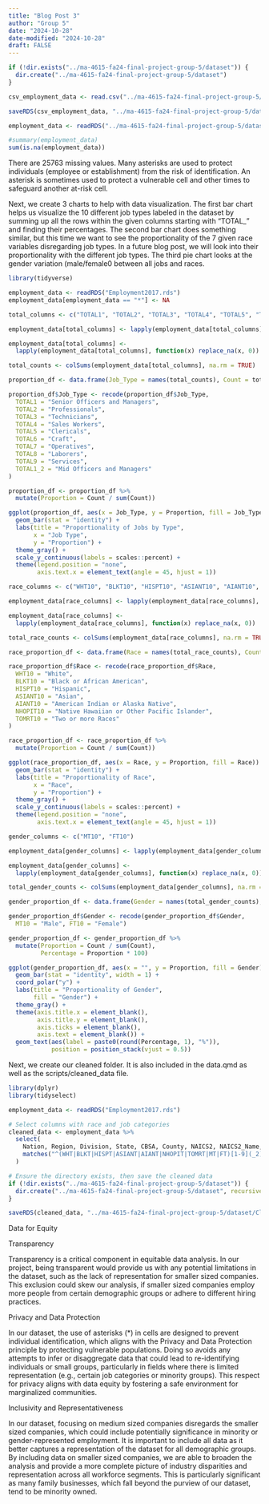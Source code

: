 ```yaml
---
title: "Blog Post 3"
author: "Group 5" 
date: "2024-10-28"
date-modified: "2024-10-28"
draft: FALSE
---
```

```r
if (!dir.exists("../ma-4615-fa24-final-project-group-5/dataset")) {
  dir.create("../ma-4615-fa24-final-project-group-5/dataset")
}

csv_employment_data <- read.csv("../ma-4615-fa24-final-project-group-5/dataset/Employment2017.csv")

saveRDS(csv_employment_data, "../ma-4615-fa24-final-project-group-5/dataset/Employment2017.rds")

employment_data <- readRDS("../ma-4615-fa24-final-project-group-5/dataset/Employment2017.rds")
```

```r
#summary(employment_data)
sum(is.na(employment_data))
```
There are 25763 missing values. Many asterisks are used to protect individuals (employee or establishment) from the risk of identification. An asterisk is sometimes used to protect a vulnerable cell and other times to safeguard another at-risk cell.



Next, we create 3 charts to help with data visualization. 
The first bar chart helps us visualize the 10 different job types labeled in the dataset by summing up all the rows within the given columns starting with "TOTAL_" and finding their percentages.
The second bar chart does something similar, but this time we want to see the proportionality of the 7 given race variables disregarding job types. In a future blog post, we will look into their proportionality with the different job types. 
The third pie chart looks at the gender variation (male/female0 between all jobs and races. 

```r
library(tidyverse)

employment_data <- readRDS("Employment2017.rds")
employment_data[employment_data == "*"] <- NA

total_columns <- c("TOTAL1", "TOTAL2", "TOTAL3", "TOTAL4", "TOTAL5", "TOTAL6", "TOTAL7", "TOTAL8", "TOTAL9", "TOTAL1_2")

employment_data[total_columns] <- lapply(employment_data[total_columns], function(x) as.numeric(x))

employment_data[total_columns] <- 
  lapply(employment_data[total_columns], function(x) replace_na(x, 0))

total_counts <- colSums(employment_data[total_columns], na.rm = TRUE)

proportion_df <- data.frame(Job_Type = names(total_counts), Count = total_counts)

proportion_df$Job_Type <- recode(proportion_df$Job_Type,
  TOTAL1 = "Senior Officers and Managers",
  TOTAL2 = "Professionals",
  TOTAL3 = "Technicians",
  TOTAL4 = "Sales Workers",
  TOTAL5 = "Clericals",
  TOTAL6 = "Craft",
  TOTAL7 = "Operatives",
  TOTAL8 = "Laborers",
  TOTAL9 = "Services",
  TOTAL1_2 = "Mid Officers and Managers"
)

proportion_df <- proportion_df %>%
  mutate(Proportion = Count / sum(Count))

ggplot(proportion_df, aes(x = Job_Type, y = Proportion, fill = Job_Type)) +
  geom_bar(stat = "identity") +  
  labs(title = "Proportionality of Jobs by Type", 
       x = "Job Type", 
       y = "Proportion") +
  theme_gray() +  
  scale_y_continuous(labels = scales::percent) +  
  theme(legend.position = "none",
        axis.text.x = element_text(angle = 45, hjust = 1)) 
```
```r
race_columns <- c("WHT10", "BLKT10", "HISPT10", "ASIANT10", "AIANT10", "NHOPIT10", "TOMRT10")

employment_data[race_columns] <- lapply(employment_data[race_columns], function(x) as.numeric(x))

employment_data[race_columns] <- 
  lapply(employment_data[race_columns], function(x) replace_na(x, 0))

total_race_counts <- colSums(employment_data[race_columns], na.rm = TRUE)

race_proportion_df <- data.frame(Race = names(total_race_counts), Count = total_race_counts)

race_proportion_df$Race <- recode(race_proportion_df$Race,
  WHT10 = "White",
  BLKT10 = "Black or African American",
  HISPT10 = "Hispanic",
  ASIANT10 = "Asian",
  AIANT10 = "American Indian or Alaska Native",
  NHOPIT10 = "Native Hawaiian or Other Pacific Islander",
  TOMRT10 = "Two or more Races"
)

race_proportion_df <- race_proportion_df %>%
  mutate(Proportion = Count / sum(Count))

ggplot(race_proportion_df, aes(x = Race, y = Proportion, fill = Race)) +
  geom_bar(stat = "identity") +  
  labs(title = "Proportionality of Race", 
       x = "Race", 
       y = "Proportion") +
  theme_gray() +  
  scale_y_continuous(labels = scales::percent) +  
  theme(legend.position = "none",
        axis.text.x = element_text(angle = 45, hjust = 1)) 
```

```r
gender_columns <- c("MT10", "FT10")

employment_data[gender_columns] <- lapply(employment_data[gender_columns], function(x) as.numeric(x))

employment_data[gender_columns] <- 
  lapply(employment_data[gender_columns], function(x) replace_na(x, 0))

total_gender_counts <- colSums(employment_data[gender_columns], na.rm = TRUE)

gender_proportion_df <- data.frame(Gender = names(total_gender_counts), Count = total_gender_counts)

gender_proportion_df$Gender <- recode(gender_proportion_df$Gender,
  MT10 = "Male", FT10 = "Female")

gender_proportion_df <- gender_proportion_df %>%
  mutate(Proportion = Count / sum(Count),
         Percentage = Proportion * 100)  

ggplot(gender_proportion_df, aes(x = "", y = Proportion, fill = Gender)) +
  geom_bar(stat = "identity", width = 1) +
  coord_polar("y") + 
  labs(title = "Proportionality of Gender", 
       fill = "Gender") +
  theme_gray() +  
  theme(axis.title.x = element_blank(),
        axis.title.y = element_blank(),
        axis.ticks = element_blank(),
        axis.text = element_blank()) +
  geom_text(aes(label = paste0(round(Percentage, 1), "%")), 
            position = position_stack(vjust = 0.5)) 
```
Next, we create our cleaned folder. It is also included in the data.qmd as well as the scripts/cleaned_data file. 
```r
library(dplyr)
library(tidyselect)

employment_data <- readRDS("Employment2017.rds")

# Select columns with race and job categories
cleaned_data <- employment_data %>%
  select(
    Nation, Region, Division, State, CBSA, County, NAICS2, NAICS2_Name, NAICS3, NAICS3_Name, Establishments,
    matches("^(WHT|BLKT|HISPT|ASIANT|AIANT|NHOPIT|TOMRT|MT|FT)[1-9](_2)?$")
  )

# Ensure the directory exists, then save the cleaned data
if (!dir.exists("../ma-4615-fa24-final-project-group-5/dataset")) {
  dir.create("../ma-4615-fa24-final-project-group-5/dataset", recursive = TRUE)
}

saveRDS(cleaned_data, "../ma-4615-fa24-final-project-group-5/dataset/Cleaned_Employment2017.rds")

```

Data for Equity

Transparency

Transparency is a critical component in equitable data analysis. In our project, being transparent would provide us with any potential limitations in the dataset, such as the lack of representation for smaller sized companies. This exclusion could skew our analysis, if smaller sized companies employ more people from certain demographic groups or adhere to different hiring practices. 

Privacy and Data Protection

In our dataset, the use of asterisks (*) in cells are designed to prevent individual identification, which aligns with the Privacy and Data Protection principle by protecting vulnerable populations. Doing so avoids any attempts to infer or disaggregate data that could lead to re-identifying individuals or small groups, particularly in fields where there is limited representation (e.g., certain job categories or minority groups). This respect for privacy aligns with data equity by fostering a safe environment for marginalized communities.

Inclusivity and Representativeness

In our dataset, focusing on medium sized companies disregards the smaller sized companies, which could include potentially significance in minority or gender-represented employment. It is important to include all data as it better captures a representation of the dataset for all demographic groups. By including data on smaller sized companies, we are able to broaden the analysis and provide a more complete picture of industry disparities and representation across all workforce segments. This is particularly significant as many family businesses, which fall beyond the purview of our dataset, tend to be minority owned.